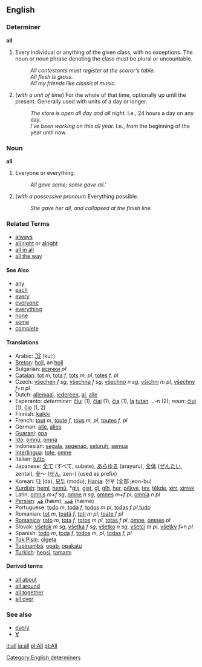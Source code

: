 ==English==

===Determiner=== <!-- Is this what we want? -->
'''all'''

# Every individual or anything of the given class, with no exceptions.  The noun or noun phrase denoting the class must be plural or uncountable.
#: ''All contestants must register at the scorer's table.''
#: ''All flesh is grass.''
#: ''All my friends like classical music.''
# (''with a unit of time'') For the whole of that time, optionally up until the present.  Generally used with units of a day or longer.
#: ''The store is open all day and all night.'' I.e., 24 hours a day on any day.
#: ''I've been working on this all year.'' I.e., from the beginning of the year until now.

===Noun===
'''all'''

# Everyone or everything.
#: ''All gave some; some gave all.'''
# (''with a possessive pronoun'') Everything possible.
#: ''She gave her all, and collapsed at the finish line.''

===Related Terms===
*[[always]]
*[[all right]] or [[alright]]
*[[all in all]]
*[[all the way]]

====See Also====
*[[any]]
*[[each]]
*[[every]]
*[[everyone]]
*[[everything]]
*[[none]]
*[[some]]
*[[complete]]

====Translations====
*Arabic: [[كُلّ]] (kulː)
*[[Breton]]: [[holl]], an [[holl]]
*Bulgarian: [[всички]] ''pl''
*[[Catalan]]: [[tot]] ''m'', [[tota]] ''f'', [[tots]] ''m, pl'', [[totes]] ''f, pl''
*Czech: [[všechen]] ''f sg'', [[všechna]] ''f sg'', [[všechno]] ''n sg'', [[všichni]] ''m pl'', [[všechny]] ''f+n pl''
*Dutch: [[allemaal]], [[iedereen]], [[al]], [[alle]]
*Esperanto: ''determiner'': [[ĉiuj]] (1), [[ĉiaj]] (1), [[ĉia]] (1), [[la]] [[tutan]] ...-n (2); ''noun'': [[ĉiuj]] (1), [[ĉio]] (1, 2)
*Finnish: [[kaikki]]
*French: [[tout]] ''m'', [[toute]] ''f'', [[tous]] ''m, pl'', [[toutes]] ''f, pl''
*German: [[alle]], [[alles]]
*[[Guaraní]]: [[opa]]
*[[Ido]]: [[omnu]], [[omna]]
*Indonesian: [[segala]], [[segenap]], [[seluruh]], [[semua]]
*[[Interlingua]]: [[tote]], [[omne]]
*Italian: [[tutto]]
*Japanese: [[全て]] (すべて, subete), [[あらゆる]] (arayuru), [[全体]] ([[ぜんたい]], zentai), [[全]]～ ([[ぜん]], zen-) (used as prefix)
*Korean: [[다]] (da), [[모두]] (modu); [[Hanja]]: 전부 (全部 jeon-bu)
*[[Kurdish]]: [[hemî]], [[hemû]], *[[giş]], [[gişt]], [[gî]], [[gîh]], [[her]], [[pêkve]], [[tev]], [[têkde]], [[xirr]], [[xirrek]]
*Latin: [[omnis]] ''m+f sg'', [[omne]] ''n sg'', [[omnes]] ''m+f pl'', [[omnia]] ''n pl''
*[[Persian]]: [[هَم]] (hæm); [[هَمِه]] (hæme)
*Portuguese: [[todo]] ''m'', [[toda]] ''f'', [[todos]] ''m'' ''pl'', [[todas]] ''f'' ''pl'',[[tudo]]
*Romanian: [[tot]] ''m'', [[toată]] ''f'', [[toţi]] ''m'' ''pl'', [[toate]] ''f'' ''pl''
*[[Romanica]]: [[toto]] ''m'', [[tota]] ''f'', [[totos]] ''m'' ''pl'', [[totas]] ''f'' ''pl'', [[omne]], [[omnes]] ''pl''
*Slovak: [[všetok]] ''m sg'', [[všetka]] ''f sg'', [[všetko]] ''n sg'', [[všetci]] ''m pl'', [[všetky]] ''f+n pl''
*Spanish: [[todo]] ''m'', [[toda]] ''f'', [[todos]] ''m, pl'', [[todas]] ''f, pl''
*[[Tok Pisin]]: [[olgeta]]
*[[Tupinambá]]: [[opab]], [[opakatu]]
*[[Turkish]]: [[hepsi]], [[tamamı]]

====Derived terms====
*[[all about]]
*[[all around]]
*[[all together]]
*[[all over]]

===See also===
*[[every]]
*[[∀]]


[[Category:English determiners]]

[[it:all]]
[[ja:all]]
[[pl:All]]
[[pt:All]]